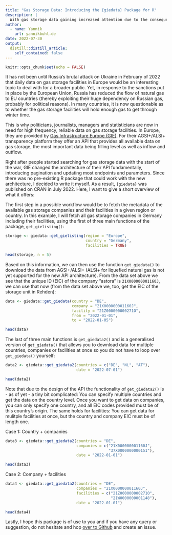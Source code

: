 ```yaml
---
title: "Gas Storage Data: Introducing the {giedata} Package for R"
description: |
  With gas storage data gaining increased attention due to the consequences of Russia's war against Ukraine, I have written a package to access the API of Gas Infrastructure Europe (GIE).
author:
  - name: Yannik
    url: yannikbuhl.de
date: 2022-07-30
output:
  distill::distill_article:
    self_contained: false
---
```


```r
knitr::opts_chunk$set(echo = FALSE)
```

It has not been until Russia's brutal attack on Ukraine in February of 2022 that daily data on gas storage facilities in Europe would be an interesting topic to deal with for a broader public. Yet, in response to the sanctions put in place by the European Union, Russia has reduced the flow of natural gas to EU countries (thereby exploiting their huge dependency on Russian gas, probably for political reasons). In many countries, it is now questionable as to whether the gas storage facilities will hold enough gas to get through winter time.

This is why politicians, journalists, managers and statisticians are now in need for high frequency, reliable data on gas storage facilities. In Europe, they are provided by [Gas Infrastructure Europe (GIE)](https://gie.eu). For their AGSI+/ALSI+ transparency platform they offer an API that provides all available data on gas storage, the most important data being filling level as well as inflow and outflow.

Right after people started searching for gas storage data with the start of the war, GIE changed the architecture of their API fundamentally, introducing pagination and updating most endpoints and parameters. Since there was no pre-existing R package that could work with the new architecture, I decided to write it myself. As a result, `{giedata}` was published on CRAN in July 2022. Here, I want to give a short overview of what it offers:

The first step in a possible workflow would be to fetch the metadata of the available gas storage companies and their facilities in a given region or country. In this example, I will fetch all gas storage companies in Germany including their facilities, using the first of three main functions of the package, `get_gielisting()`:

```r

storage <- giedata::get_gielisting(region = "Europe",
                                   country = "Germany",
                                   facilities = TRUE)

head(storage, n = 5)

```

Based on this information, we can then use the function `get_giedata()` to download the data from AGSI+/ALSI+ (ALSI+ for liquefied natural gas is not yet supported for the new API architecture). From the data set above we see that the unique ID (EIC) of the company "astora" is `21X000000001160J`, we can use that now (from the data set above we, too, get the EIC of the storage unit in Rehden):

```r

data <- giedata::get_giedata(country = "DE",
                             company = "21X000000001160J",
                             facility = "21Z000000000271O", 
                             from = "2022-01-01",
                             to = "2022-01-05")

head(data)

```

The last of three main functions is `get_giedata2()` and is a generalised version of `get_giedata()` that allows you to download data for multiple countries, companies or facilities at once so you do not have to loop over `get_giedata()` yourself:

```r

data2 <- giedata::get_giedata2(countries = c("DE", "NL", "AT"),
                               date = "2022-07-01")

head(data2)

```

Note that due to the design of the API the functionality of `get_giedata2()` is - as of yet - a tiny bit complicated: You can specify multiple countries and get the data on the country level. Once you want to get data on companies, you can only specify one country, and all EIC codes provided must be of this country's origin. The same holds for facilities: You can get data for mulitple facilities at once, but the country and company EIC must be of length one.

Case 1: Country + companies

```r

data3 <- giedata::get_giedata2(countries = "DE",
                               companies = c("21X000000001160J", 
                                             "37X0000000000151"),
                               date = "2022-01-01")

head(data3)

```

Case 2: Company + facilities

```r

data4 <- giedata::get_giedata2(countries = "DE",
                               companies = "21X000000001160J",
                               facilities = c("21Z000000000271O", 
                                              "21W0000000001148"),
                               date = "2022-01-01")

head(data4)

```

Lastly, I hope this package is of use to you and if you have any query or suggestion, do not hesitate and hop [over to Github](https://github.com/yannikbuhl/giedata) and create an issue.























  

